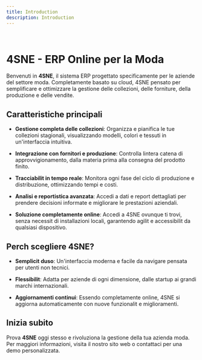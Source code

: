 ```yaml
---
title: Introduction
description: Introduction
---
```

&nbsp;

# 4SNE \- ERP Online per la Moda

Benvenuti in **4SNE**\, il sistema ERP progettato specificamente per le aziende del settore moda\. Completamente basato su cloud\, 4SNE  pensato per semplificare e ottimizzare la gestione delle collezioni\, delle forniture\, della produzione e delle vendite\.

## Caratteristiche principali

- **Gestione completa delle collezioni**\: Organizza e pianifica le tue collezioni stagionali\, visualizzando modelli\, colori e tessuti in un\'interfaccia intuitiva\.

- **Integrazione con fornitori e produzione**\: Controlla lintera catena di approvvigionamento\, dalla materia prima alla consegna del prodotto finito\.

- **Tracciabilit in tempo reale**\: Monitora ogni fase del ciclo di produzione e distribuzione\, ottimizzando tempi e costi\.

- **Analisi e reportistica avanzata**\: Accedi a dati e report dettagliati per prendere decisioni informate e migliorare le prestazioni aziendali\.

- **Soluzione completamente online**\: Accedi a 4SNE ovunque ti trovi\, senza necessit di installazioni locali\, garantendo agilit e accessibilit da qualsiasi dispositivo\.

## Perch scegliere 4SNE\?

- **Semplicit duso**\: Un\'interfaccia moderna e facile da navigare pensata per utenti non tecnici\.

- **Flessibilit**\: Adatta per aziende di ogni dimensione\, dalle startup ai grandi marchi internazionali\.

- **Aggiornamenti continui**\: Essendo completamente online\, 4SNE si aggiorna automaticamente con nuove funzionalit e miglioramenti\.

## Inizia subito

Prova **4SNE** oggi stesso e rivoluziona la gestione della tua azienda moda\. Per maggiori informazioni\, visita il nostro sito web o contattaci per una demo personalizzata\.
